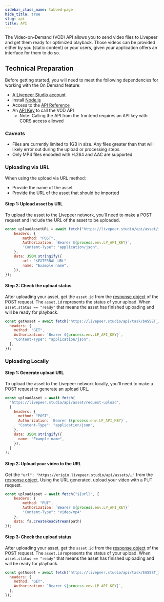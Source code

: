 ```yaml
---
sidebar_class_name: tabbed-page
hide_title: true
slug: api
title: API
---
```



<Tabs />

The Video-on-Demand (VOD) API allows you to send video files to Livepeer and get
them ready for optimized playback. Those videos can be provided either by you
(static content) or your users, given your application offers an interface for
them to do so.

## Technical Preparation

Before getting started, you will need to meet the following dependencies for
working with the On Demand feature:

- [A Livepeer Studio account](https://livepeer.studio/login)
- Install [Node.js](https://nodejs.org/en/)
- Access to the [API Reference](https://docs.livepeer.studio/references)
- An [API Key](https://docs.livepeer.studio/guides/livestreaming/api-key) to
  call the VOD API
  - Note: Calling the API from the frontend requires an API key with CORS access
    allowed

### Caveats

- Files are currently limited to 1GB in size. Any files greater than that will
  likely error out during the upload or processing steps.
- Only MP4 files encoded with H.264 and AAC are supported

### Uploading via URL

When using the upload via URL method:

- Provide the name of the asset
- Provide the URL of the asset that should be imported

#### Step 1: Upload asset by URL

To upload the asset to the Livepeer network, you'll need to make a POST request
and include the URL of the asset to be uploaded.

<CodeBlockTabs>
<CodeBlockTabItem value="javascript" label="javascript">

```js
const uploadAssetURL = await fetch("https://livepeer.studio/api/asset/import", {
    headers: {
        method: "POST",
        Authorization: `Bearer ${process.env.LP_API_KEY}`,
        "Content-Type": "application/json",
    },
    data: JSON.stringify({
        url: "$EXTERNAL_URL"
        name: "Example name",
    }),
});
```

</CodeBlockTabItem>
</CodeBlockTabs>

#### Step 2: Check the upload status

After uploading your asset, get the `asset.id` from the
[response object](/reference/api/create-asset-with-url#response) of the POST
request. The `asset.id` represents the status of your upload. When
`asset.status == "ready"` that means the asset has finished uploading and will
be ready for playback.

<CodeBlockTabs>
<CodeBlockTabItem value="javascript" label="javascript">

```js
const getAsset = await fetch("https://livepeer.studio/api/task/$ASSET_ID", {
  headers: {
    method: "GET",
    Authorization: `Bearer ${process.env.LP_API_KEY}`,
    "Content-Type": "application/json",
  },
});
```

</CodeBlockTabItem>
</CodeBlockTabs>

### Uploading Locally

#### Step 1: Generate upload URL

To upload the asset to the Livepeer network locally, you'll need to make a POST
request to generate an upload URL.

<CodeBlockTabs>
<CodeBlockTabItem value="typescript" label="Typescript">

```js
const uploadAsset = await fetch(
  "https://livepeer.studio/api/asset/request-upload",
  {
    headers: {
      method: "POST",
      Authorization: `Bearer ${process.env.LP_API_KEY}`,
      "Content-Type": "application/json",
    },
    data: JSON.stringify({
      name: "Example name",
    }),
  }
);
```

</CodeBlockTabItem>
</CodeBlockTabs>

#### Step 2: Upload your video to the URL

Get the `"url": "https://origin.livepeer.studio/api/assets/…"` from the
[response object](/reference/api/create-asset#response-example). Using the URL
generated, upload your video with a PUT request.

<CodeBlockTabs>
<CodeBlockTabItem value="typescript" label="Typescript">

```js
const uploadAsset = await fetch("${url}", {
    headers: {
        method: "PUT",
        Authorization: `Bearer ${process.env.LP_API_KEY}`
        "Content-Type": "video/mp4"
    },
    data: fs.createReadStream(path)
});
```

</CodeBlockTabItem>
</CodeBlockTabs>

#### Step 3: Check the upload status

After uploading your asset, get the `asset.id` from the
[response object](/reference/api/create-asset-with-url#response) of the POST
request. The `asset.id` represents the status of your upload. When
`asset.status == "ready"` that means the asset has finished uploading and will
be ready for playback.

<CodeBlockTabs>
<CodeBlockTabItem value="typescript" label="Typescript">

```js
const getAsset = await fetch("https://livepeer.studio/api/task/$ASSET_ID", {
  headers: {
    method: "GET",
    Authorization: `Bearer ${process.env.LP_API_KEY}`,
  },
});
```

</CodeBlockTabItem>
</CodeBlockTabs>
